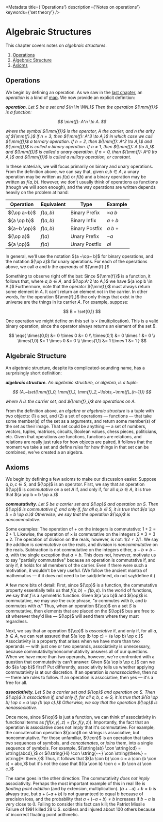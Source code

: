 <Metadata
	title={'Operations'}
	description={'Notes on operations'}
	keywords={'set theory'}
/>

# Algebraic Structures

This chapter covers notes on _algebraic structures_. 

<div className={"outline"}>

1. [Operations](#operations)
2. [Algebraic Structure](#algebraic-structure)
3. [Axioms](#axioms)

</div>

## Operations

We begin by defining an operation. As we saw in the [last chapter](./relations),
an _operation_ is a kind of [map](./relations#maps). We now provide an explicit
definition:

<dfn>

__operation.__ Let ${S}$ be a set and ${n \in \NN.}$ Then the _operation_ ${\mm{f}}$ is a function:

$$
	\mm{f}: A^n \to A.
$$

where the symbol ${\mm{f}}$ is the _operator_, ${A}$ the _carrier_, and ${n}$
the _arity_ of ${\mm{f}.}$ If ${n=3,}$ then ${\mm{f}: A^3 \to A,}$ in which case
we call ${\mm{f}}$ a _ternary operation_.  If ${n = 2,}$ then ${\mm{f}: A^2 \to
A,}$ and ${\mm{f}}$ is called a _binary operation_. If ${n=1,}$ then ${\mm{f}: A
\to A,}$ and ${\mm{f}}$ is called a _unary operation_. If ${n=0,}$ then
${\mm{f}: A^0 \to A,}$ and ${\mm{f}}$ is called a _nullary operation_, or
_constant_.

</dfn>

In these materials, we will focus primarily on binary and unary operations. From
the definition above, we can say that, given ${a,b \in A,}$ a unary operation
may be written as ${f(a)}$ or ${f(b)}$ and a binary operation may be written as
${f(a,b).}$ However, we don't usually think of operations as functions (though
we will soon enough), and the way operations are written depends heavily on the
problem at hand: 

| Operation   | Equivalent | Type           | Example        |
| ----------- | ---------- | -------------- | -------------- |
| ${\op a~b}$ | ${f(a,b)}$ | Binary Prefix  | ${\times a~b}$ |
| ${a \op b}$ | ${f(a,b)}$ | Binary Infix   | ${a \div b}$   |
| ${a~b \op}$ | ${f(a,b)}$ | Binary Postfix | ${a~b~+}$      |
| ${\op a}$   | ${f(a)}$   | Unary Prefix   | ${-a}$         |
| ${a \op}$   | ${f(a)}$   | Unary Postfix  | ${a!}$         |

In general, we'll use the notation ${a ~\op~ b}$ for binary operations, and
the notation ${\op a}$ for unary operations. For each of the operations above,
we call ${a}$ and ${b}$ the _operands_ of ${\mm{f}.}$

Something to observe right off the bat: Since ${\mm{f}}$ is a function, it
follows that, where ${a,b \in A,}$ and ${\op:A^2 \to A,}$ we have ${a \op b \in
A.}$ Furthermore, note that the operator ${\mm{f}}$ must always return some
element in ${A.}$ It can't return an element not in the carrier. In other words,
for the operation ${\mm{f},}$ the only things that exist in the universe are the
things in its carrier ${A.}$  For example, suppose:

$$
	B = \set{0,1}
$$

One operation we might define on this set is ${\times}$ (multiplication). This
is a valid binary operation, since the operator always returns an element of the
set ${B.}$

$$
	\eqs{
		\times(0,0) &= 0 \times 0 &= 0 \\
		\times(0,1) &= 0 \times 1 &= 0 \\
		\times(1,0) &= 1 \times 0 &= 0 \\
		\times(1,1) &= 1 \times 1 &= 1
	}
$$

## Algebraic Structure

An algebraic structure, despite its complicated-sounding name, has a
surprisingly short definition: 

<dfn>

__algebraic structure.__ An _algebraic structure_, or _algebra_, is a tuple:

$$
	(A,~\set{\mm{f}_0, \mm{f}_1, \mm{f}_2,~\ldots,~\mm{f}_{n-1}})
$$

where ${A}$ is the _carrier set_, and ${\mm{f}_i}$ are operations on ${A.}$

</dfn>

From the definition above, an _algebra_ or _algebraic structure_ is a tuple
with two objects: (1) a set, and (2) a set of operations — functions — that take
some member(s) of the set as a arguments, and return some member(s) of the set
as their image. That set could be anything — a set of numbers, vectors, tuples,
matrices, circuits, Boolean values, chess pieces, politicians, etc. Given that
operations are functions, functions are relations, and relations are really just
rules for how objects are paired, it follows that the moment we take a set and
define rules for how things in that set can be combined, we've created a an
algebra.

## Axioms

We begin by defining a few axioms to make our discussion easier. Suppose ${a,b,c
\in S,}$ and ${\op}$ is an operator. First, we say that an operation ${\op}$ is
_commutative_ on a set ${A}$ if, and only if, for all ${a,b \in A,}$ it is true
that ${a \op b = b \op a.}$

<dfn>

__commutativity.__ Let ${S}$ be a carrier set and ${\op}$ and operation on
${S.}$ Then ${\op}$ is _commutative_ if, and only if, for all ${a,b \in S,}$ it
is true that ${a \op b = b \op a.}$ Otherwise, we say that the operation ${\op}$
is _noncommutative_.

</dfn>

Some examples: The operation of ${+}$ on the integers is commutative:
${1+2=2+1.}$ Likewise, the operation of ${\times}$ is commutative on the
integers ${2 \times 3 = 3 \times 2.}$ The operation of division on the reals,
however, is not: ${1/2 \neq 2/1.}$ We say the addition is _commutative_ on the
reals, and division is _noncommutative_ on the reals. Subtraction is not
commutative on the integers either, ${a-b \neq b-a,}$ with the single exception
that ${a=b.}$ This does not, however, motivate us to say "partially commutative"
because an operation is commutative if, and only if, it holds for all members of
the carrier. Even if there were such a motivation, it wouldn't be very useful.
(We follow the ancient mantra of mathematics — if it does not need to be
said/defined, do not say/define it.)

A few more bits of detail: First, since ${\op}$ is a function, the commutative
property essentially tells us that ${{f}(a,b) = {f}(b,a).}$ In the world
of functions, we say that ${{f}}$ is a symmetric function.  Given ${a \op b}$
and ${\op}$ is commutative, we may use the cute phrase, "${a}$ commutes with
${b,}$ and ${b}$ commutes with ${a.}$" Thus, when an operation ${\op}$ on a set
${S}$ is commutative, then elements that are placed on the ${\op}$ bus are free
to sit wherever they'd like — ${\op}$ will send them where they must regardless.

Next, we say that an operation ${\op}$ is _associative_ if, and only if, for all
${a,b \in A,}$ we can rest assured that ${a \op (b \op c) = (a \op b) \op c.}$
Associativity is a property that arises when we have more than two operands —
with just one or two operands, associativity is unnecessary, because
commutativity/noncommutativity answers all of our questions. When we have more
than two operands, however, we're confronted with a question that commutativity
can't answer: Given ${a \op b \op c,}$ can we do ${a \op b}$ first? Put
differently, associativity tells us whether applying commutativity is at our
discretion. If an operation is _nonassociative_, then no — there are rules to
follow. If an operation is associative, then yes — it's a free for all.

<dfn>

__associativity.__ Let ${S}$ be a carrier set and ${\op}$ and operation on
${S.}$ Then ${\op}$ is _associative_ if, and only if, for all ${a,b,c \in S,}$
it is true that ${(a \op b) \op c = a \op (b \op c).}$ Otherwise, we say that
the operation ${\op}$ is _nonassociative_.

</dfn>

Once more, since ${\op}$ is just a function, we can think of associativity in
functional terms as ${f(f(x,y),z) = f(x,f(y,z)).}$ Importantly, the fact that an
operation is associative does not imply that it's commutative. For example, the
concatenation operation ${\con}$ on strings is associative, but noncommutative.
For those unfamiliar, ${\con}$ is an operation that takes two sequences of
symbols, and _concatenates_, or _joins_ them, into a single sequence of symbols.
For example, ${\string{ab} \con \string{cd} = \string{abcd},}$ or ${\string{Hi}
\con \string{~~} \con \string{there.} = \string{Hi there.}}$ Thus, it follows
that ${(a \con b) \con c = a \con (b \con c) = abc,}$ but it's not the case
that ${(a \con b) \con c = (b \con a) \con c.}$

The same goes in the other direction: The commutativity _does not imply_
associativity. Perhaps the most important example of this in real life is
_floating point addition_ (and by extension, multiplication). ${(a + -a) + b =
b}$ is always true, but ${a + (-a + b)}$ is not guaranteed to equal ${b}$
because of precision loss, and the probability that ${a + (-a + b) \neq b}$
increases if ${b - a}$ is very close to ${0.}$ Failing to consider this fact can
kill; the Patriot Missile Failure of 1991 killed 28 U.S. soldiers and injured
about 100 others because of incorrect floating point arithmetic.

